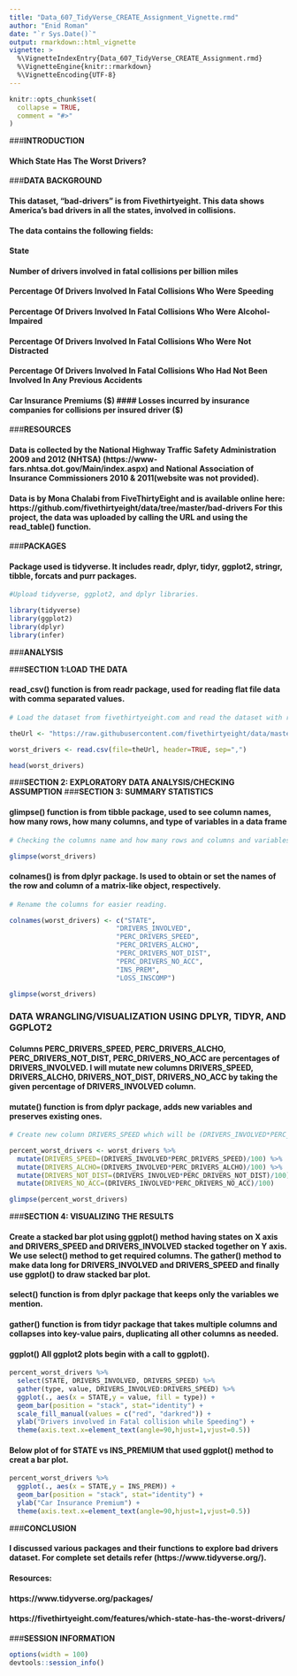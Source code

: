 ---
title: "Data_607_TidyVerse_CREATE_Assignment_Vignette.rmd"
author: "Enid Roman"
date: "`r Sys.Date()`"
output: rmarkdown::html_vignette
vignette: >
  %\VignetteIndexEntry{Data_607_TidyVerse_CREATE_Assignment.rmd}
  %\VignetteEngine{knitr::rmarkdown}
  %\VignetteEncoding{UTF-8}
---

```{r setup, include = FALSE}
knitr::opts_chunk$set(
  collapse = TRUE,
  comment = "#>"
)
```

###**INTRODUCTION**

#### Which State Has The Worst Drivers?

###**DATA BACKGROUND**

#### This dataset, "bad-drivers" is from Fivethirtyeight. This data shows America’s bad drivers in all the states, involved in collisions. 

#### The data contains the following fields:

#### State
#### Number of drivers involved in fatal collisions per billion miles
#### Percentage Of Drivers Involved In Fatal Collisions Who Were Speeding
#### Percentage Of Drivers Involved In Fatal Collisions Who Were Alcohol-Impaired
#### Percentage Of Drivers Involved In Fatal Collisions Who Were Not Distracted
#### Percentage Of Drivers Involved In Fatal Collisions Who Had Not Been Involved In Any Previous Accidents
#### Car Insurance Premiums ($)
#### Losses incurred by insurance companies for collisions per insured driver ($)

###**RESOURCES**

#### Data is collected by the National Highway Traffic Safety Administration 2009 and 2012 (NHTSA) (https://www-fars.nhtsa.dot.gov/Main/index.aspx) and National Association of Insurance Commissioners 2010 & 2011(website was not provided).

#### Data is by Mona Chalabi from FiveThirtyEight and is available online here: https://github.com/fivethirtyeight/data/tree/master/bad-drivers For this project, the data was uploaded by calling the URL and using the read_table() function.

###**PACKAGES**

#### Package used is tidyverse. It includes readr, dplyr, tidyr, ggplot2, stringr, tibble, forcats and purr packages.

```{r}
#Upload tidyverse, ggplot2, and dplyr libraries.

library(tidyverse)
library(ggplot2)
library(dplyr)
library(infer)
```

###**ANALYSIS**

###**SECTION 1:LOAD THE DATA**

#### read_csv() function is from readr package, used for reading flat file data with comma separated values.

```{r}
# Load the dataset from fivethirtyeight.com and read the dataset with read.csv.

theUrl <- "https://raw.githubusercontent.com/fivethirtyeight/data/master/bad-drivers/bad-drivers.csv"

worst_drivers <- read.csv(file=theUrl, header=TRUE, sep=",")

head(worst_drivers)
```

###**SECTION 2: EXPLORATORY DATA ANALYSIS/CHECKING ASSUMPTION**
###**SECTION 3: SUMMARY STATISTICS**

#### glimpse() function is from tibble package, used to see column names, how many rows, how many columns, and type of variables in a data frame

```{r}
# Checking the columns name and how many rows and columns and variables type in that particular column. 

glimpse(worst_drivers)
```

#### colnames() is from dplyr package. Is used to obtain or set the names of the row and column of a matrix-like object, respectively.

```{r}
# Rename the columns for easier reading.

colnames(worst_drivers) <- c("STATE", 
                           "DRIVERS_INVOLVED", 
                           "PERC_DRIVERS_SPEED", 
                           "PERC_DRIVERS_ALCHO", 
                           "PERC_DRIVERS_NOT_DIST", 
                           "PERC_DRIVERS_NO_ACC", 
                           "INS_PREM", 
                           "LOSS_INSCOMP")

glimpse(worst_drivers)
```

### **DATA WRANGLING/VISUALIZATION USING DPLYR, TIDYR, AND GGPLOT2** 

#### Columns PERC_DRIVERS_SPEED, PERC_DRIVERS_ALCHO, PERC_DRIVERS_NOT_DIST, PERC_DRIVERS_NO_ACC are percentages of DRIVERS_INVOLVED. I will mutate new columns DRIVERS_SPEED, DRIVERS_ALCHO, DRIVERS_NOT_DIST, DRIVERS_NO_ACC by taking the given percentage of DRIVERS_INVOLVED column.

#### mutate() function is from dplyr package, adds new variables and preserves existing ones.

```{r}
# Create new column DRIVERS_SPEED which will be (DRIVERS_INVOLVED*PERC_DRIVERS_SPEED)/100

percent_worst_drivers <- worst_drivers %>% 
  mutate(DRIVERS_SPEED=(DRIVERS_INVOLVED*PERC_DRIVERS_SPEED)/100) %>% 
  mutate(DRIVERS_ALCHO=(DRIVERS_INVOLVED*PERC_DRIVERS_ALCHO)/100) %>% 
  mutate(DRIVERS_NOT_DIST=(DRIVERS_INVOLVED*PERC_DRIVERS_NOT_DIST)/100) %>% 
  mutate(DRIVERS_NO_ACC=(DRIVERS_INVOLVED*PERC_DRIVERS_NO_ACC)/100)

glimpse(percent_worst_drivers)
```

###**SECTION 4: VISUALIZING THE RESULTS**

#### Create a stacked bar plot using ggplot() method having states on X axis and DRIVERS_SPEED and DRIVERS_INVOLVED stacked together on Y axis. We use select() method to get required columns. The gather() method to make data long for DRIVERS_INVOLVED and DRIVERS_SPEED and finally use ggplot() to draw stacked bar plot.

#### select() function is from dplyr package that keeps only the variables we mention.
#### gather() function is from tidyr package that takes multiple columns and collapses into key-value pairs, duplicating all other columns as needed.
#### ggplot() All ggplot2 plots begin with a call to ggplot().

```{r}
percent_worst_drivers %>% 
  select(STATE, DRIVERS_INVOLVED, DRIVERS_SPEED) %>% 
  gather(type, value, DRIVERS_INVOLVED:DRIVERS_SPEED) %>% 
  ggplot(., aes(x = STATE,y = value, fill = type)) + 
  geom_bar(position = "stack", stat="identity") + 
  scale_fill_manual(values = c("red", "darkred")) + 
  ylab("Drivers involved in Fatal collision while Speeding") + 
  theme(axis.text.x=element_text(angle=90,hjust=1,vjust=0.5))
```

#### Below plot of for STATE vs INS_PREMIUM that used ggplot() method to creat a bar plot.

```{r}
percent_worst_drivers %>% 
  ggplot(., aes(x = STATE,y = INS_PREM)) + 
  geom_bar(position = "stack", stat="identity") + 
  ylab("Car Insurance Premium") + 
  theme(axis.text.x=element_text(angle=90,hjust=1,vjust=0.5))

```

###**CONCLUSION**

#### I discussed various packages and their functions to explore bad drivers dataset. For complete set details refer (https://www.tidyverse.org/).

#### **Resources**:

#### https://www.tidyverse.org/packages/
#### https://fivethirtyeight.com/features/which-state-has-the-worst-drivers/

###**SESSION INFORMATION**

```{r}
options(width = 100)
devtools::session_info()
```


